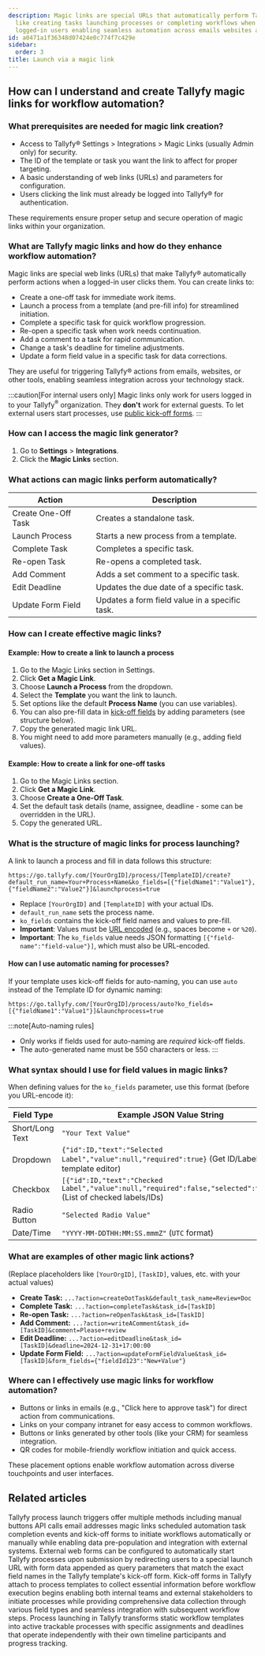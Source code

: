```yaml
---
description: Magic links are special URLs that automatically perform Tallyfy actions
  like creating tasks launching processes or completing workflows when clicked by
  logged-in users enabling seamless automation across emails websites and other tools.
id: a0471a1f36348d07424e0c774f7c429e
sidebar:
  order: 3
title: Launch via a magic link
---
```


## How can I understand and create Tallyfy magic links for workflow automation?

### What prerequisites are needed for magic link creation?

*   Access to Tallyfy® Settings > Integrations > Magic Links (usually Admin only) for security.
*   The ID of the template or task you want the link to affect for proper targeting.
*   A basic understanding of web links (URLs) and parameters for configuration.
*   Users clicking the link must already be logged into Tallyfy® for authentication.

These requirements ensure proper setup and secure operation of magic links within your organization.

### What are Tallyfy magic links and how do they enhance workflow automation?

Magic links are special web links (URLs) that make Tallyfy® automatically perform actions when a logged-in user clicks them. You can create links to:

*   Create a one-off task for immediate work items.
*   Launch a process from a template (and pre-fill info) for streamlined initiation.
*   Complete a specific task for quick workflow progression.
*   Re-open a specific task when work needs continuation.
*   Add a comment to a task for rapid communication.
*   Change a task's deadline for timeline adjustments.
*   Update a form field value in a specific task for data corrections.

They are useful for triggering Tallyfy® actions from emails, websites, or other tools, enabling seamless integration across your technology stack.

:::caution[For internal users only]
Magic links only work for users logged in to your Tallyfy<sup>®</sup> organization. They **don't** work for external guests. To let external users start processes, use [public kick-off forms](/products/pro/launching/triggers/kick-off-forms/).
:::

### How can I access the magic link generator?

1. Go to **Settings** > **Integrations**.
2. Click the **Magic Links** section.

### What actions can magic links perform automatically?

| Action                      | Description                                      |
|-----------------------------|--------------------------------------------------|
| Create One-Off Task         | Creates a standalone task.                       |
| Launch Process              | Starts a new process from a template.            |
| Complete Task               | Completes a specific task.                       |
| Re-open Task                | Re-opens a completed task.                       |
| Add Comment                 | Adds a set comment to a specific task.         |
| Edit Deadline               | Updates the due date of a specific task.       |
| Update Form Field           | Updates a form field value in a specific task. |

### How can I create effective magic links?

#### Example: How to create a link to launch a process

1. Go to the Magic Links section in Settings.
2. Click **Get a Magic Link**.
3. Choose **Launch a Process** from the dropdown.
4. Select the **Template** you want the link to launch.
5. Set options like the default **Process Name** (you can use variables).
6. You can also pre-fill data in [kick-off fields](/products/pro/launching/triggers/kick-off-forms/) by adding parameters (see structure below).
7. Copy the generated magic link URL.
8. You might need to add more parameters manually (e.g., adding field values).

#### Example: How to create a link for one-off tasks

1. Go to the Magic Links section.
2. Click **Get a Magic Link**.
3. Choose **Create a One-Off Task**.
4. Set the default task details (name, assignee, deadline - some can be overridden in the URL).
5. Copy the generated URL.

### What is the structure of magic links for process launching?

A link to launch a process and fill in data follows this structure:

```text
https://go.tallyfy.com/[YourOrgID]/process/[TemplateID]/create?default_run_name=Your+Process+Name&ko_fields=[{"fieldName1":"Value1"},{"fieldName2":"Value2"}]&launchprocess=true
```

*   Replace `[YourOrgID]` and `[TemplateID]` with your actual IDs.
*   `default_run_name` sets the process name.
*   `ko_fields` contains the kick-off field names and values to pre-fill.
*   **Important**: Values must be [URL encoded](https://www.w3schools.com/tags/ref_urlencode.ASP) (e.g., spaces become `+` or `%20`).
*   **Important**: The `ko_fields` value needs JSON formatting `[{"field-name":"field-value"}]`, which must also be URL-encoded.

#### How can I use automatic naming for processes?

If your template uses kick-off fields for auto-naming, you can use `auto` instead of the Template ID for dynamic naming:

```text
https://go.tallyfy.com/[YourOrgID]/process/auto?ko_fields=[{"fieldName1":"Value1"}]&launchprocess=true
```

:::note[Auto-naming rules]
- Only works if fields used for auto-naming are *required* kick-off fields.
- The auto-generated name must be 550 characters or less.
:::

### What syntax should I use for field values in magic links?

When defining values for the `ko_fields` parameter, use this format (before you URL-encode it):

| Field Type        | Example JSON Value String                                                              |
|-------------------|----------------------------------------------------------------------------------------|
| Short/Long Text   | `"Your Text Value"`                                                                    |
| Dropdown          | `{"id":ID,"text":"Selected Label","value":null,"required":true}` (Get ID/Label from template editor) |
| Checkbox          | `[{"id":ID,"text":"Checked Label","value":null,"required":false,"selected":true}]` (List of checked labels/IDs) |
| Radio Button      | `"Selected Radio Value"`                                                               |
| Date/Time         | `"YYYY-MM-DDTHH:MM:SS.mmmZ"` (`UTC` format)                                            |

### What are examples of other magic link actions?

(Replace placeholders like `[YourOrgID]`, `[TaskID]`, values, etc. with your actual values)

*   **Create Task:** `...?action=createOotTask&default_task_name=Review+Doc`
*   **Complete Task:** `...?action=completeTask&task_id=[TaskID]`
*   **Re-open Task:** `...?action=reOpenTask&task_id=[TaskID]`
*   **Add Comment:** `...?action=writeAComment&task_id=[TaskID]&comment=Please+review`
*   **Edit Deadline:** `...?action=editDeadline&task_id=[TaskID]&deadline=2024-12-31+17:00:00`
*   **Update Form Field:** `...?action=updateFormFieldValue&task_id=[TaskID]&form_fields={"fieldId123":"New+Value"}`

### Where can I effectively use magic links for workflow automation?

- Buttons or links in emails (e.g., "Click here to approve task") for direct action from communications.
- Links on your company intranet for easy access to common workflows.
- Buttons or links generated by other tools (like your CRM) for seamless integration.
- QR codes for mobile-friendly workflow initiation and quick access.

These placement options enable workflow automation across diverse touchpoints and user interfaces.


## Related articles
<CardGrid>
<LinkTitleCard header="<b>Launching > Triggers</b>" href="/products/pro/launching/triggers/" > Tallyfy process launch triggers offer multiple methods including manual buttons API calls email addresses magic links scheduled automation task completion events and kick-off forms to initiate workflows automatically or manually while enabling data pre-population and integration with external systems. </LinkTitleCard>
<LinkTitleCard header="<b>Launching > Launch a process from a web form</b>" href="/products/pro/launching/how-to-launch-a-tallyfy-process-from-a-webform/" > External web forms can be configured to automatically start Tallyfy processes upon submission by redirecting users to a special launch URL with form data appended as query parameters that match the exact field names in the Tallyfy template's kick-off form. </LinkTitleCard>
<LinkTitleCard header="<b>Triggers > Launch via a kick-off form</b>" href="/products/pro/launching/triggers/kick-off-forms/" > Kick-off forms in Tallyfy attach to process templates to collect essential information before workflow execution begins enabling both internal teams and external stakeholders to initiate processes while providing comprehensive data collection through various field types and seamless integration with subsequent workflow steps. </LinkTitleCard>
<LinkTitleCard header="<b>Pro > Launching</b>" href="/products/pro/launching/" > Process launching in Tallyfy transforms static workflow templates into active trackable processes with specific assignments and deadlines that operate independently with their own timeline participants and progress tracking. </LinkTitleCard>
</CardGrid>